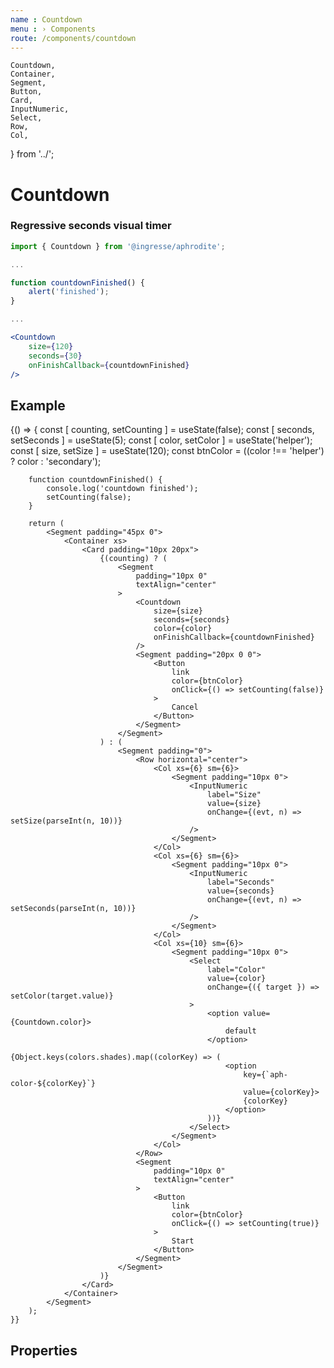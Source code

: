 ```yaml
---
name : Countdown
menu : › Components
route: /components/countdown
---
```


    Countdown,
    Container,
    Segment,
    Button,
    Card,
    InputNumeric,
    Select,
    Row,
    Col,
} from '../';


# Countdown
### Regressive seconds visual timer

```jsx
import { Countdown } from '@ingresse/aphrodite';

...

function countdownFinished() {
    alert('finished');
}

...

<Countdown
    size={120}
    seconds={30}
    onFinishCallback={countdownFinished}
/>
```


## Example

<Playground>
    {() => {
        const [ counting, setCounting ] = useState(false);
        const [ seconds, setSeconds ]   = useState(5);
        const [ color, setColor ]       = useState('helper');
        const [ size, setSize ]         = useState(120);
        const btnColor                  = ((color !== 'helper') ? color : 'secondary');

        function countdownFinished() {
            console.log('countdown finished');
            setCounting(false);
        }

        return (
            <Segment padding="45px 0">
                <Container xs>
                    <Card padding="10px 20px">
                        {(counting) ? (
                            <Segment
                                padding="10px 0"
                                textAlign="center"
                            >
                                <Countdown
                                    size={size}
                                    seconds={seconds}
                                    color={color}
                                    onFinishCallback={countdownFinished}
                                />
                                <Segment padding="20px 0 0">
                                    <Button
                                        link
                                        color={btnColor}
                                        onClick={() => setCounting(false)}
                                    >
                                        Cancel
                                    </Button>
                                </Segment>
                            </Segment>
                        ) : (
                            <Segment padding="0">
                                <Row horizontal="center">
                                    <Col xs={6} sm={6}>
                                        <Segment padding="10px 0">
                                            <InputNumeric
                                                label="Size"
                                                value={size}
                                                onChange={(evt, n) => setSize(parseInt(n, 10))}
                                            />
                                        </Segment>
                                    </Col>
                                    <Col xs={6} sm={6}>
                                        <Segment padding="10px 0">
                                            <InputNumeric
                                                label="Seconds"
                                                value={seconds}
                                                onChange={(evt, n) => setSeconds(parseInt(n, 10))}
                                            />
                                        </Segment>
                                    </Col>
                                    <Col xs={10} sm={6}>
                                        <Segment padding="10px 0">
                                            <Select
                                                label="Color"
                                                value={color}
                                                onChange={({ target }) => setColor(target.value)}
                                            >
                                                <option value={Countdown.color}>
                                                    default
                                                </option>
                                                {Object.keys(colors.shades).map((colorKey) => (
                                                    <option
                                                        key={`aph-color-${colorKey}`}
                                                        value={colorKey}>
                                                        {colorKey}
                                                    </option>
                                                ))}
                                            </Select>
                                        </Segment>
                                    </Col>
                                </Row>
                                <Segment
                                    padding="10px 0"
                                    textAlign="center"
                                >
                                    <Button
                                        link
                                        color={btnColor}
                                        onClick={() => setCounting(true)}
                                    >
                                        Start
                                    </Button>
                                </Segment>
                            </Segment>
                        )}
                    </Card>
                </Container>
            </Segment>
        );
    }}
</Playground>


## Properties

<Props of={Countdown} />
